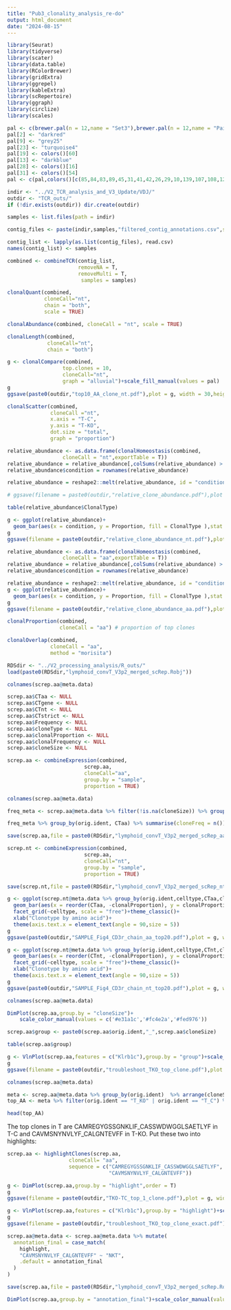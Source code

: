 ```yaml
---
title: "Pub3_clonality_analysis_re-do"
output: html_document
date: "2024-08-15"
---
```


```r
library(Seurat)
library(tidyverse)
library(scater)
library(data.table)
library(RColorBrewer)
library(gridExtra)
library(ggrepel)
library(kableExtra)
library(scRepertoire)
library(ggraph)
library(circlize)
library(scales)
```

```r
pal <- c(brewer.pal(n = 12,name = "Set3"),brewer.pal(n = 12,name = "Paired"),brewer.pal(n = 8,name = "Accent"))
pal[2] <- "darkred"
pal[9] <- "grey25"
pal[23] <- "turquoise4"
pal[19] <- colors()[60]
pal[13] <- "darkblue"
pal[28] <- colors()[16]
pal[31] <- colors()[54] 
pal <- c(pal,colors()[c(85,84,83,89,45,31,41,42,26,29,10,139,107,108,120,109,119,121,143)])
```


```r
indir <- "../V2_TCR_analysis_and_V3_Update/VDJ/"
outdir <- "TCR_outs/"
if (!dir.exists(outdir)) dir.create(outdir)
```

```r
samples <- list.files(path = indir)
```

```r
contig_files <- paste(indir,samples,"filtered_contig_annotations.csv",sep = "/")
```

```r
contig_list <- lapply(as.list(contig_files), read.csv)
names(contig_list) <- samples
```



```r
combined <- combineTCR(contig_list,
                       removeNA = T,
                       removeMulti = T,
                        samples = samples)
```


```r
clonalQuant(combined, 
            cloneCall="nt", 
            chain = "both", 
            scale = TRUE)
```

```r
clonalAbundance(combined, cloneCall = "nt", scale = TRUE)
```

```r
clonalLength(combined, 
             cloneCall="nt", 
             chain = "both") 
```

```r
g <- clonalCompare(combined, 
                  top.clones = 10, 
                  cloneCall="nt", 
                  graph = "alluvial")+scale_fill_manual(values = pal)
g
ggsave(paste0(outdir,"top10_AA_clone_nt.pdf"),plot = g, width = 30,height = 8)
```
```r
clonalScatter(combined, 
              cloneCall ="nt", 
              x.axis = "T-C", 
              y.axis = "T-KO",
              dot.size = "total",
              graph = "proportion")
```

```r
relative_abundance <- as.data.frame(clonalHomeostasis(combined, 
                  cloneCall = "nt",exportTable = T))
relative_abundance = relative_abundance[,colSums(relative_abundance) > 0]
relative_abundance$condition = rownames(relative_abundance)

relative_abundance = reshape2::melt(relative_abundance, id = "condition",variable.name = "ClonalType", value.name = "Proportion")

# ggsave(filename = paste0(outdir,"relative_clone_abundance.pdf"),plot = g, width = 10,height = 8)
```

```r
table(relative_abundance$ClonalType)
```


```r
g <- ggplot(relative_abundance)+
  geom_bar(aes(x = condition, y = Proportion, fill = ClonalType ),stat = "identity",position = "stack")+scale_fill_manual(values = c("Small (1e-04 < X <= 0.001)" = "#56106EFF", "Medium (0.001 < X <= 0.01)" = "#BB3754FF", "Large (0.01 < X <= 0.1)" = "#F98C0AFF"))+theme_classic()
g
ggsave(filename = paste0(outdir,"relative_clone_abundance_nt.pdf"),plot = g, width = 10,height = 8)
```

```r
relative_abundance <- as.data.frame(clonalHomeostasis(combined, 
                  cloneCall = "aa",exportTable = T))
relative_abundance = relative_abundance[,colSums(relative_abundance) > 0] 
relative_abundance$condition = rownames(relative_abundance)

relative_abundance = reshape2::melt(relative_abundance, id = "condition",variable.name = "ClonalType", value.name = "Proportion")
g <- ggplot(relative_abundance)+
  geom_bar(aes(x = condition, y = Proportion, fill = ClonalType ),stat = "identity",position = "stack")+scale_fill_manual(values = c("Small (1e-04 < X <= 0.001)" = "#56106EFF", "Medium (0.001 < X <= 0.01)" = "#BB3754FF", "Large (0.01 < X <= 0.1)" = "#F98C0AFF"))+theme_classic()
g
ggsave(filename = paste0(outdir,"relative_clone_abundance_aa.pdf"),plot = g, width = 10,height = 8)
```




```r
clonalProportion(combined, 
                 cloneCall = "aa") # proportion of top clones
```


```r
clonalOverlap(combined, 
              cloneCall = "aa", 
              method = "morisita")
```

```r
RDSdir <- "../V2_processing_analysis/R_outs/"
load(paste0(RDSdir,"lymphoid_convT_V3p2_merged_scRep.Robj"))
```


```r
colnames(screp.aa@meta.data)
```

```r
screp.aa$CTaa <- NULL
screp.aa$CTgene <- NULL
screp.aa$CTnt <- NULL
screp.aa$CTstrict <- NULL
screp.aa$Frequency <- NULL
screp.aa$cloneType <- NULL
screp.aa$clonalProportion <- NULL
screp.aa$clonalFrequency <- NULL
screp.aa$cloneSize <- NULL
```




```r
screp.aa <- combineExpression(combined, 
                         screp.aa, 
                         cloneCall="aa", 
                         group.by = "sample", 
                         proportion = TRUE)
```


```r
colnames(screp.aa@meta.data)
```
```r
freq_meta <- screp.aa@meta.data %>% filter(!is.na(cloneSize)) %>% group_by(orig.ident,cloneSize) %>% mutate(type_counts = n()) %>% ungroup() %>% group_by(orig.ident) %>% mutate(sample_size = n()) %>% ungroup() %>% mutate(proportion = type_counts/sample_size)
```

```r
freq_meta %>% group_by(orig.ident, CTaa) %>% summarise(cloneFreq = n()) %>% slice_max(order_by = cloneFreq, n = 20) %>% ungroup()
```

```r
save(screp.aa,file = paste0(RDSdir,"lymphoid_convT_V3p2_merged_scRep_aa.Robj"))
```



```r
screp.nt <- combineExpression(combined, 
                         screp.aa, 
                         cloneCall="nt", 
                         group.by = "sample", 
                         proportion = TRUE)
```

```r
save(screp.nt,file = paste0(RDSdir,"lymphoid_convT_V3p2_merged_scRep_nt.Robj"))
```


```r
g <- ggplot(screp.nt@meta.data %>% group_by(orig.ident,celltype,CTaa,clonalProportion) %>% summarise() %>% ungroup() %>% group_by(orig.ident) %>% slice_max(order_by = clonalProportion, n = 20) %>% ungroup()) + 
  geom_bar(aes(x = reorder(CTaa, -clonalProportion), y = clonalProportion, fill = orig.ident),stat = "identity",position = "dodge")+
  facet_grid(~celltype, scale = "free")+theme_classic()+
  xlab("Clonotype by amino acid")+
  theme(axis.text.x = element_text(angle = 90,size = 5))
g
ggsave(paste0(outdir,"SAMPLE_Fig4_CD3r_chain_aa_top20.pdf"),plot = g, width = 20, height = 20)
```

```r
g <- ggplot(screp.nt@meta.data %>% group_by(orig.ident,celltype,CTnt,clonalProportion) %>% summarise() %>% ungroup() %>% group_by(orig.ident) %>% slice_max(order_by = clonalProportion, n = 20) %>% ungroup()) + 
  geom_bar(aes(x = reorder(CTnt, -clonalProportion), y = clonalProportion, fill = orig.ident),stat = "identity",position = "dodge")+
  facet_grid(~celltype, scale = "free")+theme_classic()+
  xlab("Clonotype by amino acid")+
  theme(axis.text.x = element_text(angle = 90,size = 5))
g
ggsave(paste0(outdir,"SAMPLE_Fig4_CD3r_chain_nt_top20.pdf"),plot = g, width = 20, height = 20)
```


```r
colnames(screp.aa@meta.data)
```

```r
DimPlot(screp.aa,group.by = "cloneSize")+
    scale_color_manual(values = c('#e31a1c','#fc4e2a','#fed976'))
```
```r
screp.aa$group <- paste0(screp.aa$orig.ident,"_",screp.aa$cloneSize)
```

```r
table(screp.aa$group)
```

```r
g <- VlnPlot(screp.aa,features = c("Klrb1c"),group.by = "group")+scale_fill_manual(values = pal)
g
ggsave(filename = paste0(outdir,"troubleshoot_TKO_top_clone.pdf"),plot = g, width = 10,height = 8)
```

```r
colnames(screp.aa@meta.data)
```



```r
meta <- screp.aa@meta.data %>% group_by(orig.ident)  %>% arrange(cloneSize,clonalFrequency)
top_AA <- meta %>% filter(orig.ident == "T_KO" | orig.ident == "T_C") %>% group_by(orig.ident,CTaa,clonalFrequency,cloneSize) %>% summarise() %>% slice_max(order_by = clonalFrequency,n = 5) %>% arrange(cloneSize,clonalFrequency)
```

```r
head(top_AA)
```

The top clones in T are CAMREGYGSSGNKLIF_CASSWDWGGLSAETLYF in T-C and CAVMSNYNVLYF_CALGNTEVFF in T-KO. Put these two into highlights:


```r
screp.aa <- highlightClones(screp.aa, 
                    cloneCall= "aa", 
                    sequence = c("CAMREGYGSSGNKLIF_CASSWDWGGLSAETLYF", 
                                 "CAVMSNYNVLYF_CALGNTEVFF"))

```


```r
g <- DimPlot(screp.aa,group.by = "highlight",order = T)
g
ggsave(filename = paste0(outdir,"TKO-TC_top_1_clone.pdf"),plot = g, width = 8,height = 4)
```

```r
g <- VlnPlot(screp.aa,features = c("Klrb1c"),group.by = "highlight")+scale_fill_manual(values = pal)
g
ggsave(filename = paste0(outdir,"troubleshoot_TKO_top_clone_exact.pdf"),plot = g, width = 10,height = 8)
```

```r
screp.aa@meta.data <- screp.aa@meta.data %>% mutate(
  annotation_final = case_match(
    highlight,
    "CAVMSNYNVLYF_CALGNTEVFF" ~ "NKT",
    .default = annotation_final
  )
)
```

```r
save(screp.aa,file = paste0(RDSdir,"lymphoid_convT_V3p2_merged_scRep.Robj"))
```

```r
DimPlot(screp.aa,group.by = "annotation_final")+scale_color_manual(values = pal)
```


